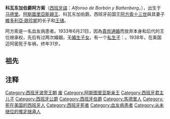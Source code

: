 {{Unreferenced|time=2022-02-15T01:13:36+00:00}}
{{Infobox royalty
| name         = 阿方索
| title        = [[阿斯圖里亞斯親王|阿斯圖里亞斯親王]]<br>科瓦东加伯爵
| image        = Alfonso de Borbón y Battenberg, Prince of Asturias.jpg
| image_size   = 250px
| succession   = [[阿斯圖里亞斯親王|阿斯圖里亞斯親王]]
| reign        = 1907年5月10日 — 1933年6月21日
| reign-type   = 在位
| succession1  = 科瓦东加伯爵
| reign1       = 1933年6月21日 — 1938年9月6日
| reign-type1  = 在位
| birth_date   = {{birth date|1907|5|10|df=y}}
| birth_place  = {{SPA}}[[马德里王宫|马德里王宫]]
| death_date   = {{Death date and age|1938|9|6|1907|5|10|df=y}}
| death_place  = {{USA}}[[佛羅里達州|佛羅里達州]][[迈阿密|迈阿密]]
| burial_place = [[埃斯科里亚尔修道院|埃斯科里亚尔修道院]]
| spouse       = {{marriage|埃德尔米拉·桑佩德罗-洛巴托|1933|1937|end=離婚}}<br>{{marriage|玛尔塔·以斯帖·罗格福-奥尔图扎拉|1937}}
| full name    = Alfonso Pío Cristino Eduardo Francisco Guillermo Carlos Enrique Eugenio Fernando Antonio Venancio de Borbón y Battenberg
| house        = [[西班牙波旁王朝|西班牙波旁王朝]]
| father       = [[西班牙君主|西班牙國王]][[阿方索十三世|阿方索十三世]]
| mother       = [[巴滕貝格的維多利亞·歐珍妮|巴滕貝格的維多利亞·歐珍妮]]
| religion     = [[罗马天主教|罗马天主教]]
}}
'''科瓦东加伯爵阿方索'''（[[西班牙語|西班牙語]]：''Alfonso de Borbón y Battenberg''，{{bd|1907年|5月10日|1938年|9月6日|catIdx=L}}），出生于[[马德里|马德里]]。[[阿斯圖里亞斯親王|阿斯圖里亞斯親王]]、科瓦东加伯爵。西班牙前国王[[阿方索十三世|阿方索十三世]]與其妻子[[巴滕貝格的維多利亞·歐珍妮|維多利亞·歐珍妮]]的长子和[[王储|王储]]。

阿方索是一名血友病患者。1933年6月21日，因為[[貴庶通婚|貴庶通婚]]而放弃本身和后代的王位继承权，先后有过两次婚姻，无[[婚生子女|婚生子女]]。有一个[[私生子|私生子]]：{{Internal link helper/en|阿方索·德·波旁·桑佩德罗|Alfonso de Bourbon}}。1938年，在美国迈阿密死于车祸，终年31岁。

== 祖先 ==
{{Ahnentafel top|先祖}}<center>
{{ahnentafel-compact5
|style = font-size: 85%;
|boxstyle_1=background-color: #fcc;
|boxstyle_2=background-color: #fb9;
|boxstyle_3=background-color: #ffc;
|boxstyle_4=background-color: #bfc;
|boxstyle_5=background-color: #9fe;
|1= '''阿斯图里亚斯亲王阿方索'''
|2= '''父：'''西班牙国王[[阿方索十三世|阿方索十三世]]
|3= '''母：'''西班牙王后[[维多利亚·欧亨尼亚_(巴腾堡)|维多利亚·歐亨尼亞]]
|4= '''祖父：'''西班牙国王[[阿方索十二世|阿方索十二世]]
|5= '''祖母：'''西班牙王后[[瑪麗亞·克里斯蒂娜_(奧地利)|瑪麗亞·克里斯蒂娜]]
|6= '''外祖父：'''巴騰堡的[[亨利王子_(巴騰堡)|亨利王子]]
|7= '''外祖母：'''英国的[[贝翠丝公主_(英国)|贝翠丝公主]]
|8= '''曾祖父：'''加的斯公爵[[弗朗西斯科_(加的斯公爵)|法蘭西斯科]]
|9= '''曾祖母：'''西班牙女王[[伊莎贝拉二世_(西班牙)|伊莎贝拉二世]]
|10= '''外曾祖父：'''奥地利的{{le|卡尔·斐迪南大公|Archduke Karl Ferdinand of Austria}}
|11= '''外曾祖母：'''奧地利的{{le|伊丽莎白·法蘭西絲卡女大公|Archduchess Elisabeth Franziska of Austria}}
|12= '''外曾祖父：'''黑森-達姆施塔特的[[亚历山大_(黑森-达姆施塔特)|亚历山大王子]]
|13= '''外曾祖母：'''{{le|茱莉亞·霍克|Julia, Princess of Battenberg}}
|14= '''外曾祖父：'''英国王夫[[阿尔伯特亲王|阿尔伯特亲王]]
|15= '''外曾祖母：'''英国女王[[维多利亚_(英国女王)|維多利亞]]
|16= '''高祖父：'''西班牙的[[法蘭西斯科·德·保拉·德·波旁|法蘭西斯科·德·保拉]]
|17= '''高祖母：'''两西西里的[[兩西西里的路易莎·卡洛塔|路易莎·卡洛塔公主]]
|18= '''外高祖父：'''西班牙国王[[费尔南多七世|斐迪南七世]]
|19= '''外高祖母：'''西班牙王后[[两西西里的玛丽亚·克里斯蒂娜|玛丽亚·克里斯蒂娜]]
|20= '''外高祖父：'''泰申公爵[[卡尔大公_(奥地利-泰申)|卡尔大公]]
|21= '''外高祖母：'''拿騷-威爾堡的[[拿騷-威爾堡的亨麗埃特_(1797-1829)|亨麗埃特]]
|22= '''外高祖父：'''奧地利的[[奧地利的約瑟夫|約瑟夫大公]]
|23= '''外高祖母：'''符腾堡的{{le|玛丽亚·多萝西亞 (符腾堡)|Duchess Maria Dorothea of Württemberg|玛丽亚·多萝西亞}}
|24= '''外高祖父：'''黑森大公[[路德维希二世_(黑森大公)|路德维希二世]]
|25= '''外高祖母：'''大公夫人[[巴登的威廉明妮|威廉明妮]]
|26= '''外高祖父：'''{{le|约翰·莫里斯·霍克|John Maurice Hauke}}
|27= '''外高祖母：'''索菲·拉方丹
|28= '''外高祖父：'''萨克森-科堡-薩爾費爾德公爵[[恩斯特一世_(萨克森-科堡-哥达)|恩斯特三世]]
|29= '''外高祖母：'''公爵夫人[[路易丝公主_(萨克森-哥达-阿尔滕堡)|路易丝]]
|30= '''外高祖父：'''肯特及斯特拉森公爵[[愛德華王子_(肯特及斯特拉森公爵)|爱德华]]
|31= '''外高祖母：'''公爵夫人[[维多利亚公主_(萨克森-科堡-萨尔费尔德)|维多利亞]]
}}</center>
{{ahnentafel bottom}}

== 注释 ==
{{Reflist|2}}

{{Authority control}}
{{DEFAULTSORT: Alfonso}}
[[Category:西班牙波旁王朝|Category:西班牙波旁王朝]]
[[Category:西班牙储君|废]]
[[Category:阿斯图里亚斯亲王|Category:阿斯图里亚斯亲王]]
[[Category:西班牙君主儿子|Category:西班牙君主儿子]]
[[Category:西班牙公爵|Category:西班牙公爵]]
[[Category:西班牙伯爵|Category:西班牙伯爵]]
[[Category:馬德里人|Category:馬德里人]]
[[Category:死在美国的西班牙人|Category:死在美国的西班牙人]]
[[Category:西班牙死者|Category:西班牙死者]]
[[Category:血友病患者|Category:血友病患者]]
[[Category:从未继位的推定继承人|Category:从未继位的推定继承人]]